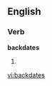 ==English==

===Verb===
'''backdates'''

# {{third-person singular of|[[backdate]]}}

[[vi:backdates]]